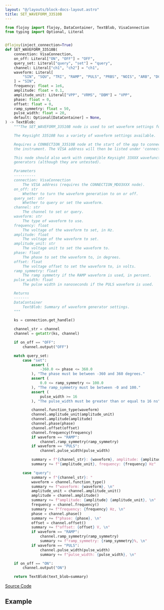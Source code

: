 ```yaml
---
layout: "@/layouts/block-docs-layout.astro"
title: SET_WAVEFORM_33510B
---
```



<PythonDocsDisplay docstring={docstring} />

```python
from flojoy import flojoy, DataContainer, TextBlob, VisaConnection
from typing import Optional, Literal


@flojoy(inject_connection=True)
def SET_WAVEFORM_33510B(
    connection: VisaConnection,
    on_off: Literal["ON", "OFF"] = "OFF",
    query_set: Literal["query", "set"] = "query",
    channel: Literal["ch1", "ch2"] = "ch1",
    waveform: Literal[
        "SIN", "SQU", "TRI", "RAMP", "PULS", "PRBS", "NOIS", "ARB", "DC"
    ] = "SIN",
    frequency: float = 1e6,
    amplitude: float = 0.1,
    amplitude_unit: Literal["VPP", "VRMS", "DBM"] = "VPP",
    phase: float = 0,
    offset: float = 0,
    ramp_symmetry: float = 50,
    pulse_width: float = 20,
    default: Optional[DataContainer] = None,
) -> TextBlob:
    """The SET_WAVEFORM_33510B node is used to set waveform settings for a 33510B.

    The Keysight 33510B has a variety of waveform settings available.

    Requires a CONNECTION_33510B node at the start of the app to connect with
    the instrument. The VISA address will then be listed under 'connection'.

    This node should also work with compatible Keysight 33XXX wavefunction
    generators (although they are untested).

    Parameters
    ----------
    connection: VisaConnection
        The VISA address (requires the CONNECTION_MDO3XXX node).
    on_off: str
        Whether to turn the waveform generation to on or off.
    query_set: str
        Whether to query or set the waveform.
    channel: str
        The channel to set or query.
    waveform: str
        The type of waveform to use.
    frequency: float
        The voltage of the waveform to set, in Hz.
    amplitude: float
        The voltage of the waveform to set.
    amplitude_unit: str
        The voltage unit to set the waveform to.
    phase: float
        The phase to set the waveform to, in degrees.
    offset: float
        The voltage offset to set the waveform to, in volts.
    ramp_symmetry: float
        The ramp symmetry if the RAMP waveform is used, in percent.
    pulse_width: float
        The pulse width in nanoseconds if the PULS waveform is used.

    Returns
    -------
    DataContainer
        TextBlob: Summary of waveform generator settings.
    """

    ks = connection.get_handle()

    channel_str = channel
    channel = getattr(ks, channel)

    if on_off == "OFF":
        channel.output("OFF")

    match query_set:
        case "set":
            assert (
                -360.0 <= phase <= 360.0
            ), "The phase must be between -360 and 360 degrees."
            assert (
                0.0 <= ramp_symmetry <= 100.0
            ), "The ramp_symmetry must be between -0 and 100."
            assert (
                pulse_width >= 16
            ), "The pulse_width must be greater than or equal to 16 ns"

            channel.function_type(waveform)
            channel.amplitude_unit(amplitude_unit)
            channel.amplitude(amplitude)
            channel.phase(phase)
            channel.offset(offset)
            channel.frequency(frequency)
            if waveform == "RAMP":
                channel.ramp_symmetry(ramp_symmetry)
            if waveform == "PULS":
                channel.pulse_width(pulse_width)

            summary = f"{channel_str}: {waveform}, amplitude: {amplitude} "
            summary += f"{amplitude_unit}, frequency: {frequency} Hz"

        case "query":
            summary = f"{channel_str}: "
            waveform = channel.function_type()
            summary += f"waveform: {waveform}, \n"
            amplitude_unit = channel.amplitude_unit()
            amplitude = channel.amplitude()
            summary += f"amplitude: {amplitude} {amplitude_unit}, \n"
            frequency = channel.frequency()
            summary += f"frequency: {frequency} Hz, \n"
            phase = channel.phase()
            summary += f"phase: {phase}, \n"
            offset = channel.offset()
            summary += f"offset: {offset} V, \n"
            if waveform == "RAMP":
                channel.ramp_symmetry(ramp_symmetry)
                summary += f"ramp_symmetry: {ramp_symmetry}%, \n"
            if waveform == "PULS":
                channel.pulse_width(pulse_width)
                summary += f"pulse_width: {pulse_width}, \n"

    if on_off == "ON":
        channel.output("ON")

    return TextBlob(text_blob=summary)

```

[Source Code](https://github.com/flojoy-ai/blocks/blob/main/blocks/IO/INSTRUMENTS/FUNCTION_GENERATORS/KEYSIGHT/33XXX/BASIC/SET_WAVEFORM_33510B/SET_WAVEFORM_33510B.py)

## Example
